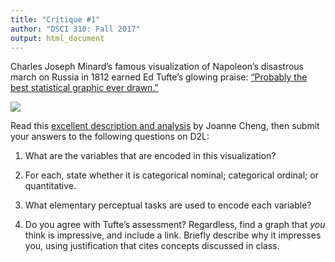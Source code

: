 ```yaml
---
title: "Critique #1"
author: "DSCI 310: Fall 2017"
output: html_document
---
```


Charles Joseph Minard's famous visualization of Napoleon's disastrous march on Russia in 1812 earned Ed Tufte's glowing praise: ["Probably the best statistical graphic ever drawn."](https://www.edwardtufte.com/tufte/posters)

![](http://nowscape.com/images/map_napoleon_moscow.gif)

Read this [excellent description and analysis](https://robots.thoughtbot.com/analyzing-minards-visualization-of-napoleons-1812-march) by Joanne Cheng, then submit your answers to the following questions on D2L:

1.  What are the variables that are encoded in this visualization?  

2. For each, state whether it is categorical nominal; categorical ordinal; or quantitative.  

3. What elementary perceptual tasks are used to encode each variable? 

4.  Do you agree with Tufte's assessment?  Regardless, find a graph that *you* think is impressive, and include a link.  Briefly describe why it impresses you, using justification that cites concepts discussed in class.